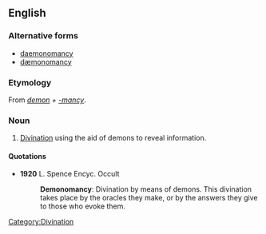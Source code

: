 ==English==

===Alternative forms===
* [[daemonomancy]]
* [[dæmonomancy]]

===Etymology===
From ''[[demon]] + [[-mancy]]''.

===Noun===
{{en-noun|-}}

# [[divination|Divination]] using the aid of demons to reveal information.

====Quotations====
* '''1920''' L. Spence Encyc. Occult
*: '''Demonomancy''': Divination by means of demons. This divination takes place by the oracles they make, or by the answers they give to those who evoke them.

[[Category:Divination]]